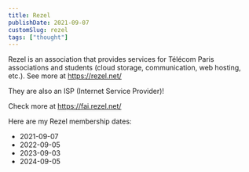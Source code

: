```yaml
---
title: Rezel
publishDate: 2021-09-07
customSlug: rezel
tags: ["thought"]
---
```


Rezel is an association that provides services for Télécom Paris associations and students (cloud storage, communication, web hosting, etc.). See more at https://rezel.net/



<Thought>
They are also an ISP (Internet Service Provider)!

Check more at https://fai.rezel.net/
</Thought>

Here are my Rezel membership dates:

- 2021-09-07
- 2022-09-05
- 2023-09-03
- 2024-09-05